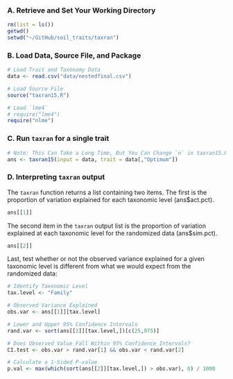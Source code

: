 ### A. Retrieve and Set Your Working Directory

```r
rm(list = ls())
getwd()
setwd("~/GitHub/soil_traits/taxran")
```

### B. Load Data, Source File, and Package

```r
# Load Trait and Taxonomy Data
data <- read.csv("data/nestedfinal.csv")

# Load Source File
source("taxran15.R")

# Load `lme4`
# require("lme4")
require("nlme")
```

### C. Run `taxran` for a single trait

```r
# Note: This Can Take a Long Time, But You Can Change `n` in taxran15.R and Reload Source
ans <- taxran15(input = data, trait = data[,"Optimum"])
```

### D. Interpreting `taxran` output
The `taxran` function returns a list containing two items. 
The first is the proportion of variation explained for each taxonomic level (ans$act.pct).

```r
ans[[1]]
```

The second item in the `taxran` output list is the proportion of variation explained at each taxonomic level for the randomized data (ans$sim.pct). 

```r
ans[[2]]
```

Last, test whether or not the observed variance explained for a given taxonomic level is different from what we would expect from the randomized data:

```r
# Identify Taxonomic Level
tax.level <- "Family"

# Observed Variance Explained
obs.var <- ans[[1]][tax.level]

# Lower and Upper 95% Confidence Intervals
rand.var <- sort(ans[[2]][tax.level,])[c(25,975)]

# Does Observed Value Fall Within 95% Confidence Intervals?
CI.test <- obs.var > rand.var[1] && obs.var < rand.var[2] 

# Calculate a 1-Sided P-value
p.val <- max(which(sort(ans[[2]][tax.level,]) > obs.var), 0) / 1000
``` 
